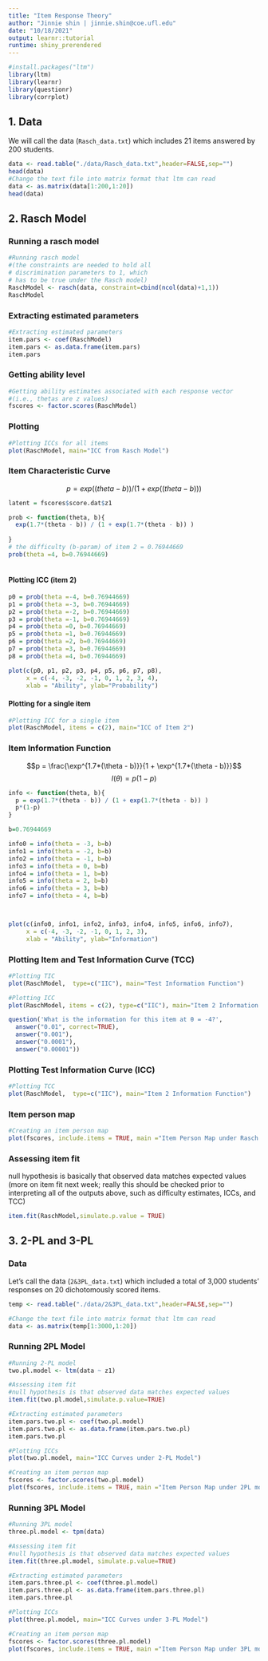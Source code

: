 ```yaml
---
title: "Item Response Theory"
author: "Jinnie shin | jinnie.shin@coe.ufl.edu"
date: "10/18/2021"
output: learnr::tutorial
runtime: shiny_prerendered
---
```


```r
#install.packages("ltm")
library(ltm)
library(learnr)
library(questionr)
library(corrplot)
```

## 1. Data 

We will call the data (`Rasch_data.txt`) which includes 21 items answered by 200 students. 

```r
data <- read.table("./data/Rasch_data.txt",header=FALSE,sep="")
head(data)
#Change the text file into matrix format that ltm can read
data <- as.matrix(data[1:200,1:20])
head(data)
```

## 2. Rasch Model 

### Running a rasch model 

```r

#Running rasch model 
#(the constraints are needed to hold all 
# discrimination parameters to 1, which 
# has to be true under the Rasch model)
RaschModel <- rasch(data, constraint=cbind(ncol(data)+1,1))
RaschModel
```

### Extracting estimated parameters 

```r
#Extracting estimated parameters
item.pars <- coef(RaschModel)
item.pars <- as.data.frame(item.pars)
item.pars
```

### Getting ability level 

```r

#Getting ability estimates associated with each response vector
#(i.e., thetas are z values)
fscores <- factor.scores(RaschModel)

```

### Plotting 

```r

#Plotting ICCs for all items
plot(RaschModel, main="ICC from Rasch Model")

```

### Item Characteristic Curve 

$$p = exp((theta - b)) / (1 + exp((theta - b)) )$$

```r
latent = fscores$score.dat$z1

prob <- function(theta, b){
  exp(1.7*(theta - b)) / (1 + exp(1.7*(theta - b)) )
  
}
# the difficulty (b-param) of item 2 = 0.76944669
prob(theta =4, b=0.76944669)
  
```

#### Plotting ICC (item 2)

```r
p0 = prob(theta =-4, b=0.76944669)
p1 = prob(theta =-3, b=0.76944669)
p2 = prob(theta =-2, b=0.76944669)
p3 = prob(theta =-1, b=0.76944669)
p4 = prob(theta =0, b=0.76944669)
p5 = prob(theta =1, b=0.76944669)
p6 = prob(theta =2, b=0.76944669)
p7 = prob(theta =3, b=0.76944669)
p8 = prob(theta =4, b=0.76944669)

plot(c(p0, p1, p2, p3, p4, p5, p6, p7, p8), 
     x = c(-4, -3, -2, -1, 0, 1, 2, 3, 4), 
     xlab = "Ability", ylab="Probability")

```

#### Plotting for a single item 

```r

#Plotting ICC for a single item
plot(RaschModel, items = c(2), main="ICC of Item 2")

```

### Item Information Function 
$$p = \frac{\exp^{1.7*(\theta - b)}}{1 + \exp^{1.7*(\theta - b)}}$$
$$ I(\theta) = p(1-p) $$

```r

info <- function(theta, b){
  p = exp(1.7*(theta - b)) / (1 + exp(1.7*(theta - b)) )
  p*(1-p)
}

b=0.76944669

info0 = info(theta = -3, b=b)
info1 = info(theta = -2, b=b)
info2 = info(theta = -1, b=b)
info3 = info(theta = 0, b=b)
info4 = info(theta = 1, b=b)
info5 = info(theta = 2, b=b)
info6 = info(theta = 3, b=b)
info7 = info(theta = 4, b=b)



plot(c(info0, info1, info2, info3, info4, info5, info6, info7),
     x = c(-4, -3, -2, -1, 0, 1, 2, 3),
     xlab = "Ability", ylab="Information")
```

### Plotting Item and Test Information Curve (TCC)

```r
#Plotting TIC
plot(RaschModel,  type=c("IIC"), main="Test Information Function")

#Plotting ICC
plot(RaschModel, items = c(2), type=c("IIC"), main="Item 2 Information Function")

```

```r

question('What is the information for this item at θ = -4?', 
  answer("0.01", correct=TRUE), 
  answer("0.001"), 
  answer("0.0001"),
  answer("0.00001"))
```

### Plotting Test Information Curve (ICC)

```r
#Plotting TCC
plot(RaschModel,  type=c("IIC"), main="Item 2 Information Function")

```

### Item person map 
```r
#Creating an item person map
plot(fscores, include.items = TRUE, main ="Item Person Map under Rasch model")

``` 

### Assessing item fit

null hypothesis is basically that observed data matches expected values
(more on item fit next week; really this should be checked prior to interpreting
all of the outputs above, such as difficulty estimates, ICCs, and TCC)

```r
item.fit(RaschModel,simulate.p.value = TRUE)
```


## 3. 2-PL and 3-PL 

### Data

Let's call the data (`2&3PL_data.txt`) which included a total of 3,000 students' responses on 20 dichotomously scored items. 

```r

temp <- read.table("./data/2&3PL_data.txt",header=FALSE,sep="")

#Change the text file into matrix format that ltm can read
data <- as.matrix(temp[1:3000,1:20])

```

### Running 2PL Model

```r

#Running 2-PL model
two.pl.model <- ltm(data ~ z1)

#Assessing item fit
#null hypothesis is that observed data matches expected values
item.fit(two.pl.model,simulate.p.value=TRUE)

#Extracting estimated parameters
item.pars.two.pl <- coef(two.pl.model)
item.pars.two.pl <- as.data.frame(item.pars.two.pl)
item.pars.two.pl

#Plotting ICCs 
plot(two.pl.model, main="ICC Curves under 2-PL Model")

#Creating an item person map
fscores <- factor.scores(two.pl.model)
plot(fscores, include.items = TRUE, main ="Item Person Map under 2PL model")
```

### Running 3PL Model

```r

#Running 3PL model 
three.pl.model <- tpm(data)

#Assessing item fit
#null hypothesis is that observed data matches expected values
item.fit(three.pl.model, simulate.p.value=TRUE)

#Extracting estimated parameters
item.pars.three.pl <- coef(three.pl.model)
item.pars.three.pl <- as.data.frame(item.pars.three.pl)
item.pars.three.pl

#Plotting ICCs
plot(three.pl.model, main="ICC Curves under 3-PL Model")

#Creating an item person map
fscores <- factor.scores(three.pl.model)
plot(fscores, include.items = TRUE, main ="Item Person Map under 3PL model")

```


